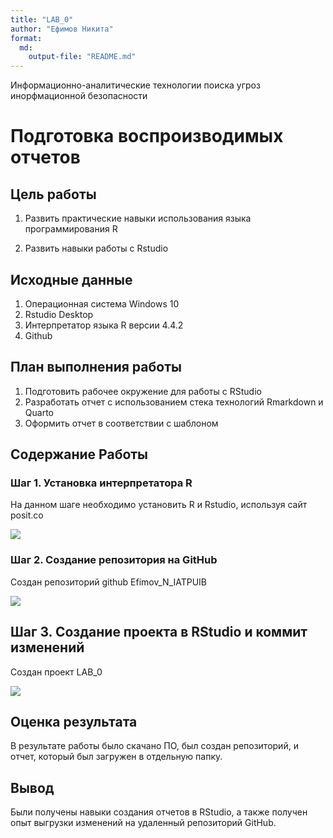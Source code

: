```yaml
---
title: "LAB_0"
author: "Ефимов Никита"
format:
  md:
    output-file: "README.md"
---
```


Информационно-аналитические технологии поиска угроз инорфмационной безопасности

# Подготовка воспроизводимых отчетов

## Цель работы

1.  Развить практические навыки использования языка программирования R 

2.  Развить навыки работы с Rstudio

## Исходные данные

1.  Операционная система Windows 10
2.  Rstudio Desktop
3.  Интерпретатор языка R версии 4.4.2
4.  Github

## План выполнения работы

1.  Подготовить рабочее окружение для работы с RStudio
2.  Разработать отчет с использованием стека технологий Rmarkdown и Quarto
3.  Оформить отчет в соответствии с шаблоном

## Содержание Работы

### Шаг 1. Установка интерпретатора R

На данном шаге необходимо установить R и Rstudio, используя сайт posit.co

![](./Images/1.png)

### Шаг 2. Создание репозитория на GitHub

Создан репозиторий github Efimov_N_IATPUIB

![](./Images/2.png)

## Шаг 3. Создание проекта в RStudio и коммит изменений

Создан проект LAB_0

![](./Images/3.png)

## Оценка результата

В результате работы было скачано ПО, был создан репозиторий, и отчет, который был загружен в отдельную папку.

## Вывод

Были получены навыки создания отчетов в RStudio, а также получен опыт выгрузки изменений на удаленный репозиторий GitHub.
